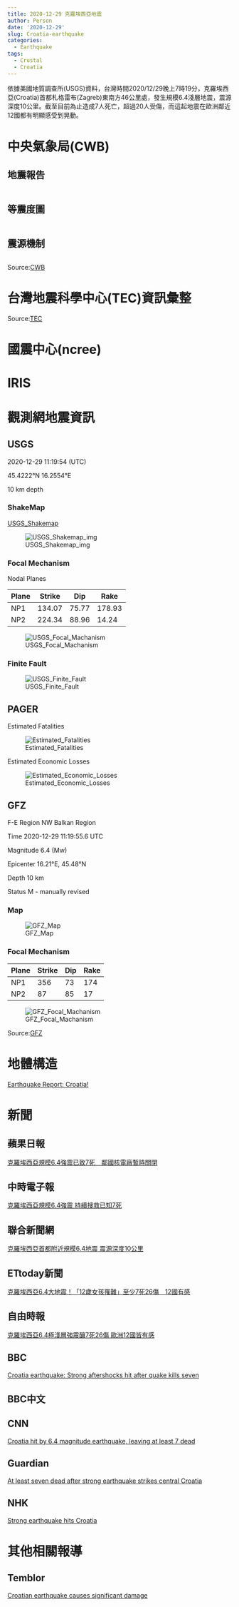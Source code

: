 ```yaml
---
title: 2020-12-29 克羅埃西亞地震
author: Person
date: '2020-12-29'
slug: Croatia-earthquake
categories:
  - Earthquake
tags:
  - Crustal 
  - Croatia
---
```


依據美國地質調查所(USGS)資料，台灣時間2020/12/29晚上7時19分，克羅埃西亞(Croatia)首都札格雷布(Zagreb)東南方46公里處，發生規模6.4淺層地震，震源深度10公里。截至目前為止造成7人死亡，超過20人受傷，而這起地震在歐洲鄰近12國都有明顯感受到晃動。

# 中央氣象局(CWB)

[]()

## 地震報告

![]()


## 等震度圖

![]()


## 震源機制

![]()


Source:[CWB](https://www.cwb.gov.tw/V8/C/)


# 台灣地震科學中心(TEC)資訊彙整

[]()


Source:[TEC](http://tec.earth.sinica.edu.tw/new_web/index.php)


# 國震中心(ncree)

[]()


# IRIS

[]()


# 觀測網地震資訊

## USGS
2020-12-29 11:19:54 (UTC)

45.4222°N 16.2554°E

10 km depth

### ShakeMap

[USGS_Shakemap](https://earthquake.usgs.gov/earthquakes/eventpage/us6000d3zh/shakemap/intensity)

![USGS_Shakemap_img](images/20201229/us6000d3zh_intensity.jpg)

### Focal Mechanism

Nodal Planes

| Plane | Strike | Dip  | Rake |
| ----- | ------ | ---- | ---- |
| NP1   | 134.07 | 75.77  | 178.93  |
| NP2   | 224.34 | 88.96  | 14.24  |

![USGS_Focal_Machanism](images/20201229/us6000d3zh_moment-tensor.png)

### Finite Fault

![USGS_Finite_Fault](images/20201229/us6000d3zh_finite_fault.png)

## PAGER

Estimated Fatalities

![Estimated_Fatalities](images/20201229/us6000d3zh_alertfatal_small.png)

Estimated Economic Losses

![Estimated_Economic_Losses](images/20201229/us6000d3zh_alertecon_small.png)


## GFZ

F-E Region NW Balkan Region

Time 2020-12-29 11:19:55.6 UTC

Magnitude 6.4 (Mw)

Epicenter 16.21°E, 45.48°N

Depth 10 km

Status M - manually revised 

### Map

![GFZ_Map](images/20201229/gfz2020zocb.jpg)

### Focal Mechanism

| Plane | Strike | Dip  | Rake |
| ----- | ------ | ---- | ---- |
| NP1   | 356   |   73   |   174 |
| NP2   | 87   |   85   |   17 |

![GFZ_Focal_Machanism](images/20201229/gfz2020zocb_bb.png)


Source:[GFZ](http://geofon.gfz-potsdam.de/eqinfo/event.php?id=gfz2020yfnl)

# 地體構造
[Earthquake Report: Croatia!](http://earthjay.com/?p=9667)


# 新聞

## 蘋果日報
[克羅埃西亞規模6.4強震已致7死　鄰國核電廠暫時關閉](https://tw.appledaily.com/international/20201230/2B245E7HQRGE5APYVRX5SLIRTI/)

## 中時電子報
[克羅埃西亞規模6.4強震 持續搜救已知7死](https://www.chinatimes.com/realtimenews/20201230003114-260408?chdtv)

## 聯合新聞網
[克羅埃西亞首都附近規模6.4地震 震源深度10公里](https://udn.com/news/story/6809/5131374?from=udn-catelistnews_ch2)

## ETtoday新聞
[克羅埃西亞6.4大地震！「12歲女孩罹難」至少7死26傷　12國有感](https://www.ettoday.net/news/20201230/1887500.htm)

## 自由時報
[克羅埃西亞6.4極淺層強震釀7死26傷 歐洲12國皆有感](https://news.ltn.com.tw/news/world/breakingnews/3396047)


## BBC
[Croatia earthquake: Strong aftershocks hit after quake kills seven](https://www.bbc.com/news/world-europe-55485106)

## BBC中文

## CNN
[Croatia hit by 6.4 magnitude earthquake, leaving at least 7 dead](https://edition.cnn.com/2020/12/29/europe/croatia-earthquake-6-3-magnitude-petrinja-intl/index.html)

## Guardian
[At least seven dead after strong earthquake strikes central Croatia](https://www.theguardian.com/world/2020/dec/29/strong-earthquake-strikes-central-croatia)

## NHK
[Strong earthquake hits Croatia](https://www3.nhk.or.jp/nhkworld/en/news/20201230_05/)

# 其他相關報導

## Temblor
[Croatian earthquake causes significant damage](https://temblor.net/earthquake-insights/croatian-earthquake-causes-significant-damage-12281/)

